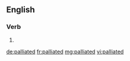 ==English==

===Verb===
{{head|en|verb form}}

# {{en-past of|palliate}}

[[de:palliated]]
[[fr:palliated]]
[[mg:palliated]]
[[vi:palliated]]